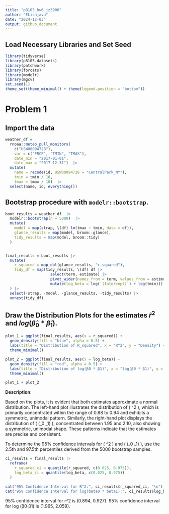 ```yaml
---
title: "p8105_hw6_jz3900"
author: "ELisajava"
date: "2024-12-03"
output: github_document
---
```


## Load Necessary Libraries and Set Seed
```r
library(tidyverse)
library(p8105.datasets)
library(patchwork)
library(forcats)
library(modelr)
library(mgcv)
set.seed(1)
theme_set(theme_minimal() + theme(legend.position = "bottom"))
```

# Problem 1
## Import the data
```r
weather_df = 
  rnoaa::meteo_pull_monitors(
    c("USW00094728"),
    var = c("PRCP", "TMIN", "TMAX"), 
    date_min = "2017-01-01",
    date_max = "2017-12-31")  |> 
  mutate(
    name = recode(id, USW00094728 = "CentralPark_NY"),
    tmin = tmin / 10,
    tmax = tmax / 10)  |> 
  select(name, id, everything())
```

## Bootstrap procedure with `modelr::bootstrap`.
```r
boot_results = weather_df  |> 
  modelr::bootstrap(n = 5000)  |> 
  mutate(
    model = map(strap, \(df) lm(tmax ~ tmin, data = df)),  
    glance_results = map(model, broom::glance),           
    tidy_results = map(model, broom::tidy)                
  )


final_results = boot_results |> 
  mutate(
    r_squared = map_dbl(glance_results, "r.squared"),  
    tidy_df = map(tidy_results, \(df) df |> 
                    select(term, estimate) |>         
                    pivot_wider(names_from = term, values_from = estimate) |> 
                    mutate(log_beta = log(`(Intercept)`) + log(tmin))) 
  ) |> 
  select(-strap, -model, -glance_results, -tidy_results) |> 
  unnest(tidy_df)  
```

## Draw the Distribution Plots for the estimates $\hat{r}^2$ and $log(\hat{\beta}_0 * \hat{\beta}_1)$.
```r
plot_1 = ggplot(final_results, aes(x = r_squared)) +
  geom_density(fill = "blue", alpha = 0.5) +
  labs(title = "Distribution of R_squared", x = "R^2", y = "Density") +
  theme_minimal()

plot_2 = ggplot(final_results, aes(x = log_beta)) +
  geom_density(fill = "red", alpha = 0.5) +
  labs(title = "Distribution of log(β0 * β1)", x = "log(β0 * β1)", y = "Density") +
  theme_minimal()

plot_1 + plot_2
```

**Description**:

Based on the plots, it is evident that both estimates approximate a normal distribution. The left-hand plot illustrates the distribution of \( \hat{r}^2 \), which is primarily concentrated within the range of 0.88 to 0.94 and exhibits a symmetric, unimodal pattern. Similarly, the right-hand plot displays the distribution of \( \log(\hat{\beta}_0 \cdot \hat{\beta}_1) \), concentrated between 1.95 and 2.10, also showing a symmetric, unimodal shape. These patterns indicate that the estimates are precise and consistent.

To determine the 95% confidence intervals for \( \hat{r}^2 \) and \( \log(\hat{\beta}_0 \cdot \hat{\beta}_1) \), use the 2.5th and 97.5th percentiles derived from the 5000 bootstrap samples.

```r
ci_results = final_results |> 
  reframe(
    r_squared_ci = quantile(r_squared, c(0.025, 0.975)),
    log_beta_ci = quantile(log_beta, c(0.025, 0.975))
  )

cat("95% Confidence Interval for R^2:", ci_results$r_squared_ci, "\n")
cat("95% Confidence Interval for log(beta0 * beta1):", ci_results$log_beta_ci, "\n")
```
95% confidence interval for r^2 is (0.894, 0.927).
95% confidence interval for log (β0⋅β1) is (1.965, 2.059).

